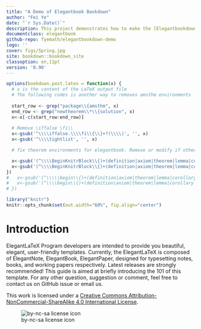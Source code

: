 ```yaml
--- 
title: "A Demo of Elegantbook Bookdown"
author: "Fei Ye"
date: "`r Sys.Date()`"
description: This project demonstrates how to make the [Elegantbookdown](https://github.com/XiangyunHuang/ElegantBookdown) template created by [Xiangyun Huang](https://github.com/XiangyunHuang) work for theorem environments.
documentclass: elegantbook
github-repo: fyemath/elegantbookdown-demo
logo: ''
cover: figs/Spring.jpg
site: bookdown::bookdown_site
classoption: en,11pt
version: '0.90'
---
```



```r

options(bookdown.post.latex = function(x) {
  # x is the content of the LaTeX output file  
  # The following codes is another way to removes amsthm environments
  
  start_row <- grep("package\\{amsthm", x)
  end_row <- grep("newtheorem\\*\\{solution", x)
  x<-x[-c(start_row:end_row)]
  
  # Remove \iffalse \fi\\
  x<-gsub('^\\\\iffalse.\\\\fi\\{\\}+?(\\\\)', '', x)
  x<-gsub('^\\\\tightlist', '', x)

  # fix theorem environments for elegantbook. Remove or modify if other book classes are using!!!

  x<-gsub('(^\\\\BeginKnitrBlock\\{)+(definition|axiom|theorem|lemma|corollary|proposition|postulate)+(\\}$)', '\\1\\2\\3\\{\\}\\{\\}', x)
  x<-gsub('(^\\\\BeginKnitrBlock\\{)+(definition|axiom|theorem|lemma|corollary|proposition|postulate)+(\\})+\\[(.*)\\]', '\\1\\2\\3\\{\\4\\}\\{\\}', x)
})
#   x<-gsub('(^\\\\\begin\\{)+(definition|axiom|theorem|lemma|corollary|proposition|postulate)+(\\}$)', '\\1\\2\\3\\{\\}\\{\\}', x)
#   x<-gsub('(^\\\\begin\\{)+(definition|axiom|theorem|lemma|corollary|proposition|postulate)+(\\})+(.*)', '\\1\\2\\3\\{\\4\\}\\{\\}', x)
# })
```

```r
library("knitr")
knitr::opts_chunk$set(out.width="60%", fig.align="center")
```

\mainmatter

\hypersetup{pageanchor=true}

\renewcommand{\baselinestretch}{1.05}\normalsize

\captionsetup[figure]{labelformat=empty}
\captionsetup[subfigure]{labelformat=empty}

# Introduction {-}

ElegantLaTeX Program developers are intended to provide you beautiful, elegant, user-friendly templates. Currently, the ElegantLaTeX is composed of ElegantNote, ElegantBook, ElegantPaper, designed for typesetting notes, books, and working papers respectively. Latest releases are strongly recommended! This guide is aimed at briefly introducing the 101 of this template. For any other question, suggestion or comment, feel free to contact us on GitHub issue or email us.

This work is licensed under a [Creative Commons Attribution-NonCommercial-ShareAlike 4.0 International License](https://creativecommons.org/licenses/by-nc-sa/4.0/).

![by-nc-sa license icon](figs/by-nc-sa.png)
